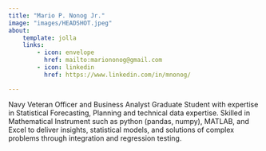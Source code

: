 ```yaml
---
title: "Mario P. Nonog Jr."
image: "images/HEADSHOT.jpeg"
about:
    template: jolla
    links:
        - icon: envelope
          href: mailto:mariononog@gmail.com
        - icon: linkedin
          href: https://www.linkedin.com/in/mnonog/

---
```


Navy Veteran Officer and Business Analyst Graduate Student with expertise in Statistical Forecasting, Planning and technical data expertise.  Skilled in Mathematical Instrument such as python (pandas, numpy), MATLAB, and Excel to deliver insights, statistical models, and solutions of complex problems through integration and regression testing. 